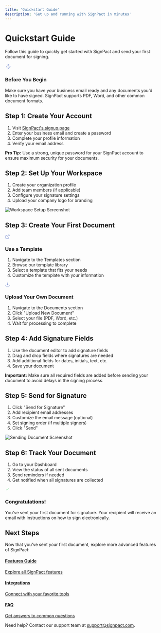 ```yaml
---
title: 'Quickstart Guide'
description: 'Get up and running with SignPact in minutes'
---
```


# Quickstart Guide

Follow this guide to quickly get started with SignPact and send your first document for signing.

<div className="card p-6 mb-8 bg-gradient-to-r from-[#f9fafc] to-[#f5f7fa]">
  <div className="flex items-center mb-4">
    <div className="w-10 h-10 rounded-full bg-[rgba(30,64,175,0.1)] flex items-center justify-center mr-4">
      <svg width="20" height="20" viewBox="0 0 24 24" fill="none" xmlns="http://www.w3.org/2000/svg">
        <path d="M13 2L3 14H12L11 22L21 10H12L13 2Z" stroke="#1e40af" strokeWidth="2" strokeLinecap="round" strokeLinejoin="round"/>
      </svg>
    </div>
    <h3 className="text-lg font-medium">Before You Begin</h3>
  </div>
  <p>Make sure you have your business email ready and any documents you'd like to have signed. SignPact supports PDF, Word, and other common document formats.</p>
</div>

## Step 1: Create Your Account

1. Visit [SignPact's signup page](/)
2. Enter your business email and create a password
3. Complete your profile information
4. Verify your email address

<div className="notice info">
  <strong>Pro Tip:</strong> Use a strong, unique password for your SignPact account to ensure maximum security for your documents.
</div>

## Step 2: Set Up Your Workspace

1. Create your organization profile
2. Add team members (if applicable)
3. Configure your signature settings
4. Upload your company logo for branding

<img src="/images/workspace-setup.png" alt="Workspace Setup Screenshot" className="rounded-lg shadow-md my-6" />

## Step 3: Create Your First Document

<div className="grid grid-cols-1 md:grid-cols-2 gap-6 my-8">
  <div className="card p-6 hover:shadow-md transition-all">
    <div className="w-8 h-8 rounded-full bg-[rgba(30,64,175,0.1)] flex items-center justify-center mb-4">
      <svg width="16" height="16" viewBox="0 0 24 24" fill="none" xmlns="http://www.w3.org/2000/svg">
        <path d="M18 13V19C18 19.5304 17.7893 20.0391 17.4142 20.4142C17.0391 20.7893 16.5304 21 16 21H5C4.46957 21 3.96086 20.7893 3.58579 20.4142C3.21071 20.0391 3 19.5304 3 19V8C3 7.46957 3.21071 6.96086 3.58579 6.58579C3.96086 6.21071 4.46957 6 5 6H11" stroke="#1e40af" strokeWidth="2" strokeLinecap="round" strokeLinejoin="round"/>
        <path d="M15 3H21V9" stroke="#1e40af" strokeWidth="2" strokeLinecap="round" strokeLinejoin="round"/>
        <path d="M10 14L21 3" stroke="#1e40af" strokeWidth="2" strokeLinecap="round" strokeLinejoin="round"/>
      </svg>
    </div>
    <h3 className="text-lg font-medium mb-2">Use a Template</h3>
    <ol className="list-decimal pl-5 space-y-2">
      <li>Navigate to the Templates section</li>
      <li>Browse our template library</li>
      <li>Select a template that fits your needs</li>
      <li>Customize the template with your information</li>
    </ol>
  </div>

  <div className="card p-6 hover:shadow-md transition-all">
    <div className="w-8 h-8 rounded-full bg-[rgba(30,64,175,0.1)] flex items-center justify-center mb-4">
      <svg width="16" height="16" viewBox="0 0 24 24" fill="none" xmlns="http://www.w3.org/2000/svg">
        <path d="M12 15V3M12 15L8 11M12 15L16 11M2 17L2.621 19.485C2.72915 19.9177 2.97882 20.3018 3.33033 20.5763C3.68184 20.8508 4.11501 20.9999 4.561 21H19.439C19.885 20.9999 20.3182 20.8508 20.6697 20.5763C21.0212 20.3018 21.2708 19.9177 21.379 19.485L22 17" stroke="#1e40af" strokeWidth="2" strokeLinecap="round" strokeLinejoin="round"/>
      </svg>
    </div>
    <h3 className="text-lg font-medium mb-2">Upload Your Own Document</h3>
    <ol className="list-decimal pl-5 space-y-2">
      <li>Navigate to the Documents section</li>
      <li>Click "Upload New Document"</li>
      <li>Select your file (PDF, Word, etc.)</li>
      <li>Wait for processing to complete</li>
    </ol>
  </div>
</div>

## Step 4: Add Signature Fields

1. Use the document editor to add signature fields
2. Drag and drop fields where signatures are needed
3. Add additional fields for dates, initials, text, etc.
4. Save your document

<div className="notice warning">
  <strong>Important:</strong> Make sure all required fields are added before sending your document to avoid delays in the signing process.
</div>

## Step 5: Send for Signature

1. Click "Send for Signature"
2. Add recipient email addresses
3. Customize the email message (optional)
4. Set signing order (if multiple signers)
5. Click "Send"

<img src="/images/send-document.png" alt="Sending Document Screenshot" className="rounded-lg shadow-md my-6" />

## Step 6: Track Your Document

1. Go to your Dashboard
2. View the status of all sent documents
3. Send reminders if needed
4. Get notified when all signatures are collected

<div className="card p-5 bg-[rgba(52,199,89,0.1)] border-l-4 border-[rgb(52,199,89)] my-8">
  <div className="flex items-center">
    <div className="w-8 h-8 rounded-full bg-white flex items-center justify-center mr-4">
      <svg width="16" height="16" viewBox="0 0 24 24" fill="none" xmlns="http://www.w3.org/2000/svg">
        <path d="M20 6L9 17L4 12" stroke="rgb(52, 199, 89)" strokeWidth="2" strokeLinecap="round" strokeLinejoin="round"/>
      </svg>
    </div>
    <h3 className="text-lg font-medium">Congratulations!</h3>
  </div>
  <p className="mt-2">You've sent your first document for signature. Your recipient will receive an email with instructions on how to sign electronically.</p>
</div>

## Next Steps

Now that you've sent your first document, explore more advanced features of SignPact:

<div className="grid grid-cols-1 md:grid-cols-3 gap-4 my-6">
  <a href="/product/features" className="card p-4 hover:shadow-md transition-all no-underline">
    <h4 className="text-[#1e40af] font-medium">Features Guide</h4>
    <p className="text-sm text-gray-600">Explore all SignPact features</p>
  </a>
  <a href="/integrations/overview" className="card p-4 hover:shadow-md transition-all no-underline">
    <h4 className="text-[#1e40af] font-medium">Integrations</h4>
    <p className="text-sm text-gray-600">Connect with your favorite tools</p>
  </a>
  <a href="/faq" className="card p-4 hover:shadow-md transition-all no-underline">
    <h4 className="text-[#1e40af] font-medium">FAQ</h4>
    <p className="text-sm text-gray-600">Get answers to common questions</p>
  </a>
</div>

Need help? Contact our support team at support@signpact.com. 